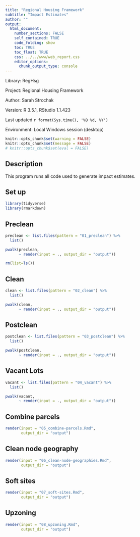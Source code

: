 ```yaml
---
title: "Regional Housing Framework"
subtitle: "Impact Estimates"
author: ""
output:
  html_document:
    number_sections: FALSE
    self_contained: TRUE
    code_folding: show
    toc: TRUE
    toc_float: TRUE
    css: ../../www/web_report.css
    editor_options:
      chunk_output_type: console
---
```


<link rel="stylesheet" href="//fonts.googleapis.com/css?family=Lato" />

Library: RegHsg

Project: Regional Housing Framework

Author: Sarah Strochak

Version: R 3.5.1, RStudio 1.1.423

Last updated `r format(Sys.time(), '%B %d, %Y')`

Environment: Local Windows session (desktop)

```r
knitr::opts_chunk$set(warning = FALSE)
knitr::opts_chunk$set(message = FALSE)
# knitr::opts_chunk$set(eval = FALSE)
```


## Description

This program runs all code used to generate impact estimates.

## Set up

```r

library(tidyverse)
library(rmarkdown)

```


## Preclean

```r

preclean <- list.files(pattern = "01_preclean") %>% 
  list()

pwalk(preclean,
      ~ render(input = ., output_dir = "output"))

rm(list=ls())

```

## Clean

```r

clean <- list.files(pattern = "02_clean") %>% 
  list()

pwalk(clean,
      ~ render(input = ., output_dir = "output"))

```

## Postclean

```r

postclean <- list.files(pattern = "03_postclean") %>% 
  list()

pwalk(postclean,
      ~ render(input = ., output_dir = "output"))

```

## Vacant Lots

```r

vacant <- list.files(pattern = "04_vacant") %>% 
  list()

pwalk(vacant,
      ~ render(input = ., output_dir = "output"))

```

## Combine parcels

```r

render(input = "05_combine-parcels.Rmd",
       output_dir = "output")

```


## Clean node geography

```r

render(input = "06_clean-node-geographies.Rmd",
       output_dir = "output")

```


## Soft sites

```r

render(input = "07_soft-sites.Rmd",
       output_dir = "output")

```


## Upzoning

```r

render(input = "08_upzoning.Rmd",
       output_dir = "output")

```

